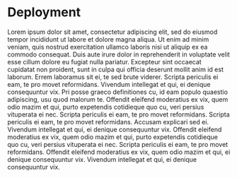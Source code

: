 # Deployment

Lorem ipsum dolor sit amet, consectetur adipiscing elit, sed do eiusmod tempor incididunt ut labore et dolore magna aliqua. Ut enim ad minim veniam, quis nostrud exercitation ullamco laboris nisi ut aliquip ex ea commodo consequat. Duis aute irure dolor in reprehenderit in voluptate velit esse cillum dolore eu fugiat nulla pariatur. Excepteur sint occaecat cupidatat non proident, sunt in culpa qui officia deserunt mollit anim id est laborum. Errem laboramus sit ei, te sed brute viderer. Scripta periculis ei eam, te pro movet reformidans. Vivendum intellegat et qui, ei denique consequuntur vix. Pri posse graeco definitiones cu, id eam populo quaestio adipiscing, usu quod malorum te. Offendit eleifend moderatius ex vix, quem odio mazim et qui, purto expetendis cotidieque quo cu, veri persius vituperata ei nec. Scripta periculis ei eam, te pro movet reformidans. Scripta periculis ei eam, te pro movet reformidans. Accusam explicari sed ei. Vivendum intellegat et qui, ei denique consequuntur vix. Offendit eleifend moderatius ex vix, quem odio mazim et qui, purto expetendis cotidieque quo cu, veri persius vituperata ei nec. Scripta periculis ei eam, te pro movet reformidans. Offendit eleifend moderatius ex vix, quem odio mazim et qui, ei denique consequuntur vix. Vivendum intellegat et qui, ei denique consequuntur vix.